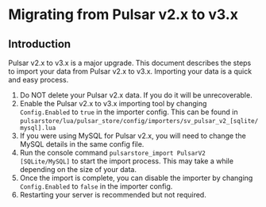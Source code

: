 
# Migrating from Pulsar v2.x to v3.x

## Introduction
<span className="text-teal-400 dark:text-teal-400">Pulsar v2.x</span> to <span className="text-rose-500 dark:text-rose-500">v3.x</span> is a major upgrade. This document describes the steps to import your data from Pulsar v2.x to v3.x.
Importing your data is a quick and easy process.

1. Do NOT delete your <span class="text-teal-400 dark:text-teal-400">Pulsar v2.x</span> data. If you do it will be unrecoverable.
2. Enable the <span class="text-teal-400 dark:text-teal-400">Pulsar v2.x</span> to <span class="text-rose-500 dark:text-rose-500">v3.x</span> importing tool by changing `Config.Enabled` to `true` in the importer config. This can be found in `pulsarstore/lua/pulsar_store/config/importers/sv_pulsar_v2_[sqlite/mysql].lua`
3. If you were using MySQL for <span class="text-teal-400 dark:text-teal-400">Pulsar v2.x</span>, you will need to change the MySQL details in the same config file.
4. Run the console command `pulsarstore_import PulsarV2 [SQLite/MySQL]` to start the import process. This may take a while depending on the size of your data.
5. Once the import is complete, you can disable the importer by changing `Config.Enabled` to `false` in the importer config.
6. Restarting your server is recommended but not required.